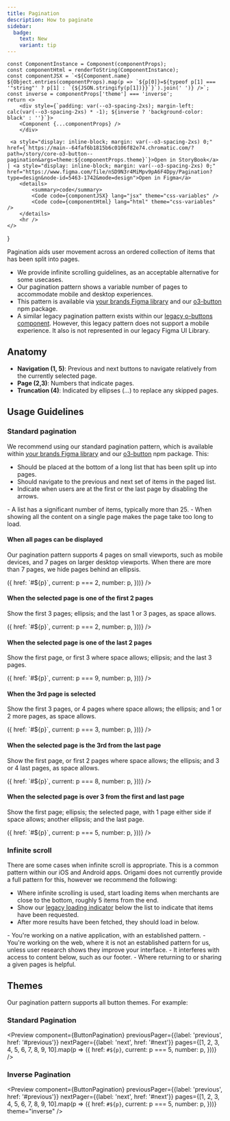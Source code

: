 ```yaml
---
title: Pagination
description: How to paginate
sidebar:
  badge:
    text: New
    variant: tip
---
```



    const ComponentInstance = Component(componentProps);
    const componentHtml = renderToString(ComponentInstance);
    const componentJSX = `<${Component.name} ${Object.entries(componentProps).map(p => `${p[0]}=${typeof p[1] === '"string"' ? p[1] : `{${JSON.stringify(p[1])}}`}`).join(' ')} />`;
    const inverse = componentProps['theme'] === 'inverse';
    return <>
        <div style={`padding: var(--o3-spacing-2xs); margin-left: calc(var(--o3-spacing-2xs) * -1); ${inverse ? 'background-color: black' : ''}`}>
        <Component {...componentProps} />
        </div>

     <a style="display: inline-block; margin: var(--o3-spacing-2xs) 0;" href={`https://main--64faf6b1815b6c0106f82e74.chromatic.com/?path=/story/core-o3-button--pagination&args=theme:${componentProps.theme}`}>Open in StoryBook</a> | <a style="display: inline-block; margin: var(--o3-spacing-2xs) 0;" href="https://www.figma.com/file/nSD9N3r4MiMpv9pA6F4Dpy/Pagination?type=design&node-id=5463-1742&mode=design">Open in Figma</a>
        <details>
            <summary>code</summary>
            <Code code={componentJSX} lang="jsx" theme="css-variables" />
            <Code code={componentHtml} lang="html" theme="css-variables" />
        </details>
        <hr />
    </>

}

Pagination aids user movement across an ordered collection of items that has been split into pages.

- We provide infinite scrolling guidelines, as an acceptable alternative for some usecases.
- Our pagination pattern shows a variable number of pages to accommodate mobile and desktop experiences.
- This pattern is available via [your brands Figma library](https://www.figma.com/files/938480807921629744/team/1237702133754424766) and our [o3-button](https://origami-for-everyone.ft.com/guides/icons/npmjs.com/package/@financial-times/o3-button/) npm package.
- A similar legacy pagination pattern exists within our [legacy o-buttons component](https://main--655f72ec522e424302dc6201.chromatic.com/?path=/story/o2-core_components-o-buttons--pagination). However, this legacy pattern does not support a mobile experience. It also is not represented in our legacy Figma UI Library.

## Anatomy

<PaginationAnatomy />

- **Navigation (1, 5)**: Previous and next buttons to navigate relatively from the currently selected page.
- **Page (2,3)**: Numbers that indicate pages.
- **Truncation (4)**: Indicated by ellipses (…) to replace any skipped pages.

## Usage Guidelines

### Standard pagination

We recommend using our standard pagination pattern, which is available within [your brands Figma library](https://www.figma.com/files/938480807921629744/team/1237702133754424766) and our [o3-button](https://origami-for-everyone.ft.com/guides/icons/npmjs.com/package/@financial-times/o3-button/) npm package. This:

- Should be placed at the bottom of a long list that has been split up into pages.
- Should navigate to the previous and next set of items in the paged list.
- Indicate when users are at the first or the last page by disabling the arrows.

<Example title="Choose pagination when" do={true}>
	- A list has a significant number of items, typically more than 25. - When
	showing all the content on a single page makes the page take too long to load.
</Example>

#### When all pages can be displayed

Our pagination pattern supports 4 pages on small viewports, such as mobile devices, and 7 pages on larger desktop viewports. When there are more than 7 pages, we hide pages behind an ellipsis.

<Example>
	<ButtonPagination
		previousPager={{label: 'previous', href: '#previous'}}
		nextPager={{label: 'next', href: '#next'}}
		pages={[1, 2, 3, 4, 5, 6, 7].map(p => ({
			href: `#${p}`,
			current: p === 2,
			number: p,
		}))}
	/>
</Example>

#### When the selected page is one of the first 2 pages

Show the first 3 pages; ellipsis; and the last 1 or 3 pages, as space allows.

<Example>
	<ButtonPagination
		previousPager={{label: 'previous', href: '#previous'}}
		nextPager={{label: 'next', href: '#next'}}
		pages={[1, 2, 3, 4, 5, 6, 7, 8, 9, 10].map(p => ({
			href: `#${p}`,
			current: p === 2,
			number: p,
		}))}
	/>
</Example>

#### When the selected page is one of the last 2 pages

Show the first page, or first 3 where space allows; ellipsis; and the last 3 pages.

<Example>
	<ButtonPagination
		previousPager={{label: 'previous', href: '#previous'}}
		nextPager={{label: 'next', href: '#next'}}
		pages={[1, 2, 3, 4, 5, 6, 7, 8, 9, 10].map(p => ({
			href: `#${p}`,
			current: p === 9,
			number: p,
		}))}
	/>
</Example>

#### When the 3rd page is selected

Show the first 3 pages, or 4 pages where space allows; the ellipsis; and 1 or 2 more pages, as space allows.

<Example>
	<ButtonPagination
		previousPager={{label: 'previous', href: '#previous'}}
		nextPager={{label: 'next', href: '#next'}}
		pages={[1, 2, 3, 4, 5, 6, 7, 8, 9, 10].map(p => ({
			href: `#${p}`,
			current: p === 3,
			number: p,
		}))}
	/>
</Example>

#### When the selected page is the 3rd from the last page

Show the first page, or first 2 pages where space allows; the ellipsis; and 3 or 4 last pages, as space allows.

<Example>
	<ButtonPagination
		previousPager={{label: 'previous', href: '#previous'}}
		nextPager={{label: 'next', href: '#next'}}
		pages={[1, 2, 3, 4, 5, 6, 7, 8, 9, 10].map(p => ({
			href: `#${p}`,
			current: p === 8,
			number: p,
		}))}
	/>
</Example>

#### When the selected page is over 3 from the first and last page

Show the first page; ellipsis; the selected page, with 1 page either side if space allows; another ellipsis; and the last page.

<Example>
	<ButtonPagination
		previousPager={{label: 'previous', href: '#previous'}}
		nextPager={{label: 'next', href: '#next'}}
		pages={[1, 2, 3, 4, 5, 6, 7, 8, 9, 10].map(p => ({
			href: `#${p}`,
			current: p === 5,
			number: p,
		}))}
	/>
</Example>

### Infinite scroll

There are some cases when infinite scroll is appropriate. This is a common pattern within our iOS and Android apps. Origami does not currently provide a full pattern for this, however we recommend the following:

- Where infinite scrolling is used, start loading items when merchants are close to the bottom, roughly 5 items from the end.
- Show our [legacy loading indicator](https://registry.origami.ft.com/components/o-loading@5.2.2) below the list to indicate that items have been requested.
- After more results have been fetched, they should load in below.

<Example title="Choose infinite scroll when" do={true}>
	- You're working on a native application, with an established pattern.
</Example>

<Example title="Avoid infinite scroll when" do={false}>
	- You're working on the web, where it is not an established pattern for us,
	unless user research shows they improve your interface. - It interferes with
	access to content below, such as our footer. - Where returning to or sharing a
	given pages is helpful.
</Example>

## Themes

Our pagination pattern supports all button themes. For example:

### Standard Pagination

<Preview
	component={ButtonPagination}
	previousPager={{label: 'previous', href: '#previous'}}
	nextPager={{label: 'next', href: '#next'}}
	pages={[1, 2, 3, 4, 5, 6, 7, 8, 9, 10].map(p => ({
		href: `#${p}`,
		current: p === 5,
		number: p,
	}))}
/>

### Inverse Pagination

<Preview
	component={ButtonPagination}
	previousPager={{label: 'previous', href: '#previous'}}
	nextPager={{label: 'next', href: '#next'}}
	pages={[1, 2, 3, 4, 5, 6, 7, 8, 9, 10].map(p => ({
		href: `#${p}`,
		current: p === 5,
		number: p,
	}))}
	theme="inverse"
/>
